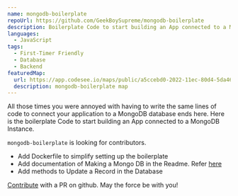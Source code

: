```yaml
---
name: mongodb-boilerplate
repoUrl: https://github.com/GeekBoySupreme/mongodb-boilerplate
description: Boilerplate Code to start building an App connected to a MongoDB Instance.
languages:
  - JavaScript
tags:
  - First-Timer Friendly
  - Database
  - Backend
featuredMap: 
  url: https://app.codesee.io/maps/public/a5ccebd0-2022-11ec-80d4-5da4602c42a6
  description: mongodb-boilerplate map
---
```


<Overview>

All those times you were annoyed with having to write the same lines of code to connect your application to a MongoDB database ends here.
Here is the boilerplate Code to start building an App connected to a MongoDB Instance.

</Overview>

<Contributing>

`mongodb-boilerplate` is looking for contributors.

- Add Dockerfile to simplify setting up the boilerplate
- Add documentation of Making a Mongo DB in the Readme. Refer [here](https://docs.mongodb.com/manual/introduction/)
- Add methods to Update a Record in the Database

[Contribute](https://github.com/GeekBoySupreme/mongodb-boilerplate) with a PR on github. May the force be with you!

</Contributing>